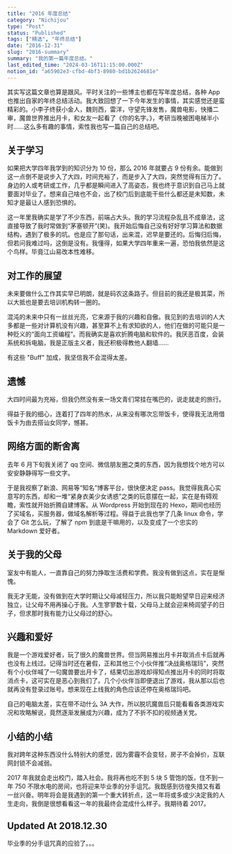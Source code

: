 ```yaml
---
title: "2016 年度总结"
category: "Nichijou"
type: "Post"
status: "Published"
tags: ["精选", "年终总结"]
date: "2016-12-31"
slug: "2016-summary"
summary: "我的第一篇年度总结。"
last_edited_time: "2024-03-16T11:15:00.000Z"
notion_id: "a65902e3-cfbd-4bf3-8980-bd1b2624681e"
---
```



其实写这篇文章也算是跟风。平时关注的一些博主也都在写年度总结，各种 App 也推出自家的年终总结活动。我大致回想了一下今年发生的事情，其实感觉还是蛮精彩的。小李子终获小金人，魏则西，雷洋，守望先锋发售，魔兽电影，快播二审，魔兽世界推出月卡，和女友一起看了《你的名字。》，考研当晚被困电梯半小时……这么多有趣的事情，索性我也写一篇自己的总结吧。


## 关于学习


如果把大学四年我学到的知识分为 10 份，那么 2016 年就要占 9 份有余。能做到这一点倒不是说步入了大四，时间充裕了，而是步入了大四，突然觉得有压力了。身边的人或考研或工作，几乎都是瞬间进入了高姿态，我也终于意识到自己马上就要面对毕业了。想来自己啥也不会，出了校门后到底能干些什么都还是未知数，未知才是最让人感到恐惧的。


这一年里我确实是学了不少东西，前端占大头。我的学习流程杂乱且不成章法，这直接导致了我时常做到“茅塞顿开”(笑)。我开始后悔自己没有好好学习算法和数据结构，遇到了极多的坑。也是应了那句话，出来混，迟早是要还的。后悔归后悔，但若问我难过吗，这倒是没有。我懂得，如果大学四年重来一遍，恐怕我依然是这个鸟样。毕竟江山易改本性难移。


## **对工作的展望**


未来要做什么工作其实早已明朗，就是码农这条路子。但目前的我还是极其菜，所以大抵也是要去培训机构转一圈的。


混沌的未来中只有一丝丝光亮，它来源于我的兴趣和自傲。我见到的去培训的人大多都是一些对计算机没有兴趣，甚至算不上有求知欲的人，他们在做的可能只是一种贬义的“面向工资编程”。而我确实是喜欢折腾电脑和软件的。我厌恶百度，会装系统和拆电脑，我是正版主义者，我还积极得教他人翻墙……


有这些 "Buff" 加成，我坚信我不会混得太差。


## **遗憾**


大四时间最为充裕，但我仍然没有来一场文青们常挂在嘴巴的，说走就走的旅行。


得益于我的细心，连着打了四年的热水，从来没有哪次忘带饭卡，使得我无法用借饭卡为由去搭讪女同学，憾甚。


## **网络方面的断舍离**


去年 6 月下旬我关闭了 qq 空间、微信朋友圈之类的东西，因为我想找个地方可以安安静静得写一些文字。


于是我视察了新浪、网易等“知名”博客平台，很快便决定 pass。我觉得我真心实意写的东西，却和一堆“紧身衣美少女诱惑”之类的玩意摆在一起，实在是有碍观瞻，索性就开始折腾自建博客。从 Wordpress 开始到现在的 Hexo，期间也经历了买域名，买服务器，做域名解析等过程。得益于此我也学了几条 linux 命令，学会了 Git 怎么玩，了解了 npm 到底是干嘛用的，以及变成了一个忠实的 Markdown 爱好者。


## **关于我的父母**


室友中有能人，一直靠自己的努力挣取生活费和学费。我没有做到这点，实在是惭愧。


我无才无能，没有做到在大学时期让父母减轻压力，所以我只能盼望早日迎来经济独立，让父母不用再操心于我。人生寥寥数十载，父母马上就会迎来椅闾望子的日子，但求那时我有能力让父母过的舒心。


## **兴趣和爱好**


我是一个游戏爱好者，玩了很久的魔兽世界。但当网易推出月卡并取消点卡后就再也没有上线过。记得当时还在暑假，正和其他三个小伙伴推“决战奥格瑞玛”，突然有个小伙伴喊了一句魔兽要出月卡了，结果切出游戏却得知点推出月卡的同时将取消点卡，这可实在是恶心到我们了。几个小伙伴当即便退出了游戏，我从那以后也就再没有登录过账号。想来现在上线我的角色应该还停在奥格瑞玛吧。


自己的电脑太差，实在带不动什么 3A 大作，所以脱坑魔兽后只能看看各类游戏实况和攻略解说，竟然逐渐发展成为兴趣，成为了不折不扣的视频通关党。


## **小结的小结**


我对跨年这种东西没什么特别大的感觉，因为雾霾不会变轻，房子不会掉价，互联网封锁不会减弱。


2017 年我就会走出校门，踏入社会。我将再也吃不到 5 块 5 管饱的饭，住不到一年 750 不限水电的房间，也将迎来毕业季的分手诅咒。我既感到彷徨失措又有着一丝兴奋。明年将会是我遇到的第一个重大转折点，这一年将或多或少决定我的人生走向，我倒是很想看看这一年的我最终会混成什么样子。我期待着 2017。


## **Updated At 2018.12.30**


毕业季的分手诅咒真的应验了。。。

